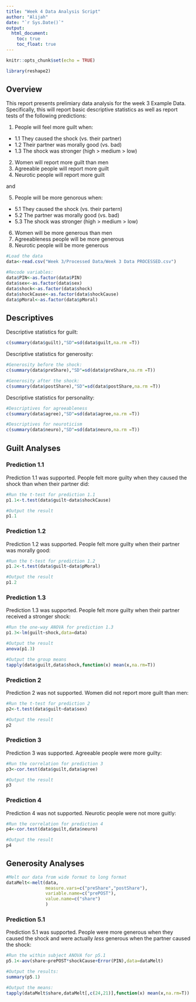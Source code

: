 ```yaml
---
title: "Week 4 Data Analysis Script"
author: "Alijah"
date: "`r Sys.Date()`"
output: 
  html_document:
    toc: true
    toc_float: true
---
```


```r
knitr::opts_chunk$set(echo = TRUE)

library(reshape2)
```


## Overview

This report presents prelimiary data analysis for the week 3 Example Data. Specifically, this will report basic descriptive statistics as well as report tests of the following predictions:

1. People will feel more guilt when:
  + 1.1 They caused the shock (vs. their partner)
  + 1.2 Their partner was morally good (vs. bad) 
  + 1.3 The shock was stronger (high > medium > low)
2. Women will report more guilt than men
3. Agreeable people will report more guilt 
4. Neurotic people will report more guilt 

and 

5. People will be more genorous when:
  + 5.1 They caused the shock (vs. their partern)
  + 5.2 The partner was morally good (vs. bad)
  + 5.3 The shock was stronger (high > medium > low)
6. Women will be more generous than men 
7. Agreeableness people will be more generous 
8. Neurotic people will be more generous



```r

#Load the data
data<-read.csv("Week 3/Processed Data/Week 3 Data PROCESSED.csv")

#Recode variables:
data$PIN<-as.factor(data$PIN)
data$sex<-as.factor(data$sex)
data$shock<-as.factor(data$shock)
data$shockCause<-as.factor(data$shockCause)
data$pMoral<-as.factor(data$pMoral)

```



## Descriptives

Descriptive statistics for guilt:
```r

c(summary(data$guilt),"SD"=sd(data$guilt,na.rm =T))

```



Descriptive statistics for generosity:
```r

#Generosity before the shock: 
c(summary(data$preShare),"SD"=sd(data$preShare,na.rm =T))

#Generosity after the shock:
c(summary(data$postShare),"SD"=sd(data$postShare,na.rm =T))

```


Descriptive statistics for personality:
```r

#Descriptives for agreeableness 
c(summary(data$agree),"SD"=sd(data$agree,na.rm =T))

#Descriptives for neuroticism
c(summary(data$neuro),"SD"=sd(data$neuro,na.rm =T))
```



## Guilt Analyses 

### Prediction 1.1

Prediction 1.1 was supported. People felt more guilty when they caused the shock than when their partner did:
```r

#Run the t-test for prediction 1.1
p1.1<-t.test(data$guilt~data$shockCause)

#Output the result 
p1.1

```


### Prediction 1.2 

Prediction 1.2 was supported. People felt more guilty when their partner was morally good:
```r

#Run the t-test for prediction 1.2
p1.2<-t.test(data$guilt~data$pMoral)

#Output the result 
p1.2

```


### Prediction 1.3

Prediction 1.3 was supported. People felt more guilty when their partner received a stronger shock:
```r

#Run the one-way ANOVA for prediction 1.3
p1.3<-lm(guilt~shock,data=data)

#Output the result
anova(p1.3)

#Output the group means 
tapply(data$guilt,data$shock,function(x) mean(x,na.rm=T))
```



### Prediction 2

Prediction 2 was not supported. Women did not report more guilt than men:
```r

#Run the t-test for prediction 2
p2<-t.test(data$guilt~data$sex)

#Output the result 
p2
```



### Prediction 3

Prediction 3 was supported. Agreeable people were more guilty:
```r

#Run the correlation for prediction 3
p3<-cor.test(data$guilt,data$agree)

#Output the result
p3

```



### Prediction 4 

Prediction 4 was not supported. Neurotic people were not more guitly:
```r

#Run the correlation for prediction 4
p4<-cor.test(data$guilt,data$neuro)

#Output the result
p4

```



## Generosity Analyses 

```r

#Melt our data from wide format to long format
dataMelt<-melt(data,
               measure.vars=c("preShare","postShare"),
               variable.name=c("prePOST"),
               value.name=c("share")
               )

```



### Prediction 5.1

Prediction 5.1 was supported. People were more generous when they caused the shock and were actually *less* generous when the partner caused the shock:
```r

#Run the within subject ANOVA for p5.1
p5.1<-aov(share~prePOST*shockCause+Error(PIN),data=dataMelt)

#Output the results:
summary(p5.1)

#Output the means:
tapply(dataMelt$share,dataMelt[,c(24,21)],function(x) mean(x,na.rm=T))
```

